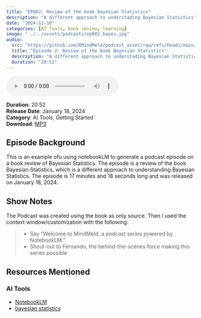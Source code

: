 ```yaml
---
title: "EP002: Review of the book Bayesian Statistics"
description: "A different approach to understading Bayesian Statistics"
date: "2024-11-18"
categories: [AI Tools, book review, learning]
image: "../../assets/podcasts/ep002_bayes.jpg"
audio:
  src: "https://github.com/RMindMeld/podcast_asset/raw/refs/heads/main/ep002-bayes.mp3"
  title: "Episode 2: Review of the book Bayesian Statistics"
  description: "A different approach to understading Bayesian Statistics"
  duration: "20:52"
---
```



<div class="audio-player">
   <audio controls>
   <source src="https://github.com/RMindMeld/podcast_asset/raw/refs/heads/main/ep002-bayes.mp3" type="audio/mpeg">
   <source src="https://github.com/RMindMeld/podcast_asset/raw/refs/heads/main/ep002-bayes.ogg" type="audio/ogg">
   Your browser does not support the audio element.
   </audio>
</div>

:::{.episode-meta}

**Duration**: 20:52  
**Release Date**: January 18, 2024  
**Category**: AI Tools, Getting Started  
**Download**: [MP3](https://github.com/RMindMeld/podcast_asset/raw/refs/heads/main/ep001-intro-mindmeld.mp3)

:::

## Episode Background

This is an example ofu using notebookLM to generate a podcast episode on a book review of Bayesian Statistics. The episode is a review of the book Bayesian Statistics, which is a different approach to understanding Bayesian Statistics. The episode is 17 minutes and 18 seconds long and was released on January 18, 2024.

## Show Notes

The Podcast was created using the book as only source. Then I used the context window/customization with the following:

> - Say “Welcome to MindMeld, a podcast series powered by NotebookLM.”
> - Shout-out to Fernando, the behind-the-scenes force making this series possible
 
## Resources Mentioned

### AI Tools
- [NotebookLM](https://notebooklm.google.com/)
- [bayesian statistics](https://nostarch.com/learnbayes)